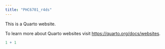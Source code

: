 ```yaml
---
title: "PHC6701_r4ds"
---
```


This is a Quarto website.

To learn more about Quarto websites visit <https://quarto.org/docs/websites>.

```r
1 + 1
```
